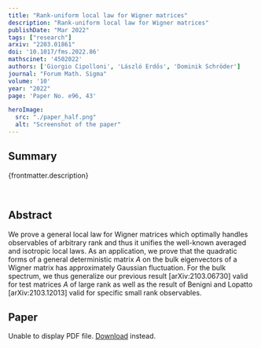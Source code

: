 ```yaml
---
title: "Rank-uniform local law for Wigner matrices"
description: "Rank-uniform local law for Wigner matrices"
publishDate: "Mar 2022"
tags: ["research"]
arxiv: "2203.01861"
doi: '10.1017/fms.2022.86'
mathscinet: '4502022'
authors: ['Giorgio Cipolloni', 'László Erdős', 'Dominik Schröder']
journal: "Forum Math. Sigma"
volume: '10'
year: "2022"
page: 'Paper No. e96, 43'

heroImage:
  src: "./paper_half.png"
  alt: "Screenshot of the paper"
---
```



## Summary

{frontmatter.description}

<br />

## Abstract

We prove a general local law for Wigner matrices which optimally handles observables of arbitrary rank and thus it unifies the well-known averaged and isotropic local laws. As an application, we prove that the quadratic forms of a general deterministic matrix $A$ on the bulk eigenvectors of a Wigner matrix has approximately Gaussian fluctuation. For the bulk spectrum, we thus generalize our previous result [arXiv:2103.06730] valid for test matrices $A$ of large rank as well as the result of Benigni and Lopatto [arXiv:2103.12013] valid for specific small rank observables.

## Paper

<object data={paper} type="application/pdf" width="100%" height="800px">
	<p>
		Unable to display PDF file.
		<a href={`https://arxiv.com/pdf/${frontmatter.arxiv}.pdf`}>Download</a>
		instead.
	</p>
</object>
